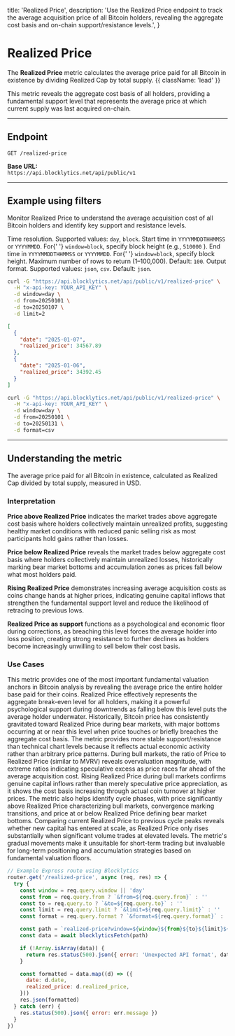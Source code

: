   title: 'Realized Price',
  description:
    'Use the Realized Price endpoint to track the average acquisition price of all Bitcoin holders, revealing the aggregate cost basis and on-chain support/resistance levels.',
}

# Realized Price

The **Realized Price** metric calculates the average price paid for all Bitcoin in existence by dividing Realized Cap by total supply. {{ className: 'lead' }}

This metric reveals the aggregate cost basis of all holders, providing a fundamental support level that represents the average price at which current supply was last acquired on-chain.

---

## Endpoint

`GET /realized-price`

**Base URL:**  
`https://api.blocklytics.net/api/public/v1`

---

## Example using filters

<Row>
  <Col>

Monitor Realized Price to understand the average acquisition cost of all Bitcoin holders and identify key support and resistance levels.

<Properties>
  <Property name="window" type="string">
    Time resolution. Supported values: <code>day</code>, <code>block</code>.
  </Property>
  <Property name="from" type="string">
    Start time in <code>YYYYMMDDTHHMMSS</code> or <code>YYYYMMDD</code>. For{' '}
    <code>window=block</code>, specify block height (e.g., <code>510000</code>
    ).
  </Property>
  <Property name="to" type="string">
    End time in <code>YYYYMMDDTHHMMSS</code> or <code>YYYYMMDD</code>. For{' '}
    <code>window=block</code>, specify block height.
  </Property>
  <Property name="limit" type="integer">
    Maximum number of rows to return (1–100,000). Default: <code>100</code>.
  </Property>
  <Property name="format" type="string">
    Output format. Supported values: <code>json</code>, <code>csv</code>.
    Default: <code>json</code>.
  </Property>
</Properties>

  </Col>
  <Col>

```bash {title="Requesting Realized Price data"}
curl -G "https://api.blocklytics.net/api/public/v1/realized-price" \
  -H "x-api-key: YOUR_API_KEY" \
  -d window=day \
  -d from=20250101 \
  -d to=20250107 \
  -d limit=2
```

```json {title="Sample JSON response"}
[
  {
    "date": "2025-01-07",
    "realized_price": 34567.89
  },
  {
    "date": "2025-01-06",
    "realized_price": 34392.45
  }
]
```

```bash {title="Exporting as CSV"}
curl -G "https://api.blocklytics.net/api/public/v1/realized-price" \
  -H "x-api-key: YOUR_API_KEY" \
  -d window=day \
  -d from=20250101 \
  -d to=20250131 \
  -d format=csv
```

  </Col>
</Row>

---

## Understanding the metric

<Row>
  <Col>

<Properties>
  <Property name="realized_price" type="number">
    The average price paid for all Bitcoin in existence, calculated as Realized
    Cap divided by total supply, measured in USD.
  </Property>
</Properties>

### Interpretation

**Price above Realized Price** indicates the market trades above aggregate cost basis where holders collectively maintain unrealized profits, suggesting healthy market conditions with reduced panic selling risk as most participants hold gains rather than losses.

**Price below Realized Price** reveals the market trades below aggregate cost basis where holders collectively maintain unrealized losses, historically marking bear market bottoms and accumulation zones as prices fall below what most holders paid.

**Rising Realized Price** demonstrates increasing average acquisition costs as coins change hands at higher prices, indicating genuine capital inflows that strengthen the fundamental support level and reduce the likelihood of retracing to previous lows.

**Realized Price as support** functions as a psychological and economic floor during corrections, as breaching this level forces the average holder into loss position, creating strong resistance to further declines as holders become increasingly unwilling to sell below their cost basis.

### Use Cases

This metric provides one of the most important fundamental valuation anchors in Bitcoin analysis by revealing the average price the entire holder base paid for their coins. Realized Price effectively represents the aggregate break-even level for all holders, making it a powerful psychological support during downtrends as falling below this level puts the average holder underwater. Historically, Bitcoin price has consistently gravitated toward Realized Price during bear markets, with major bottoms occurring at or near this level when price touches or briefly breaches the aggregate cost basis. The metric provides more stable support/resistance than technical chart levels because it reflects actual economic activity rather than arbitrary price patterns. During bull markets, the ratio of Price to Realized Price (similar to MVRV) reveals overvaluation magnitude, with extreme ratios indicating speculative excess as price races far ahead of the average acquisition cost. Rising Realized Price during bull markets confirms genuine capital inflows rather than merely speculative price appreciation, as it shows the cost basis increasing through actual coin turnover at higher prices. The metric also helps identify cycle phases, with price significantly above Realized Price characterizing bull markets, convergence marking transitions, and price at or below Realized Price defining bear market bottoms. Comparing current Realized Price to previous cycle peaks reveals whether new capital has entered at scale, as Realized Price only rises substantially when significant volume trades at elevated levels. The metric's gradual movements make it unsuitable for short-term trading but invaluable for long-term positioning and accumulation strategies based on fundamental valuation floors.

  </Col>
  <Col>

```js {title="Node.js (Express) example"}
// Example Express route using Blocklytics
router.get('/realized-price', async (req, res) => {
  try {
    const window = req.query.window || 'day'
    const from = req.query.from ? `&from=${req.query.from}` : ''
    const to = req.query.to ? `&to=${req.query.to}` : ''
    const limit = req.query.limit ? `&limit=${req.query.limit}` : ''
    const format = req.query.format ? `&format=${req.query.format}` : ''

    const path = `realized-price?window=${window}${from}${to}${limit}${format}`
    const data = await blocklyticsFetch(path)

    if (!Array.isArray(data)) {
      return res.status(500).json({ error: 'Unexpected API format', data })
    }

    const formatted = data.map((d) => ({
      date: d.date,
      realized_price: d.realized_price,
    }))
    res.json(formatted)
  } catch (err) {
    res.status(500).json({ error: err.message })
  }
})
```

  </Col>
</Row>
